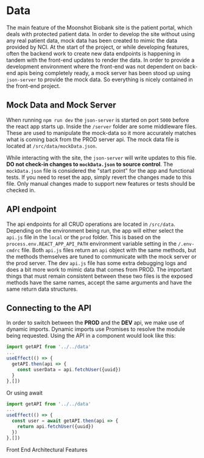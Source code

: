
<Meta title="Architecture/Data" />

# Data

The main feature of the Moonshot Biobank site is the patient portal, which deals with protected patient data. In order to develop the site without using any real patient data, mock data has been created to mimic the data provided by NCI. At the start of the project, or while developing features, often the backend work to create new data endpoints is happening in tandem with the front-end updates to render the data. In order to provide a development environment where the front-end was not dependent on back-end apis being completely ready, a mock server has been stood up using `json-server` to provide the mock data. So everything is nicely contained in the front-end project.

## Mock Data and Mock Server
When running `npm run dev` the `json-server` is started on port `5000` before the react app starts up. Inside the `/server` folder are some middleware files. These are used to manipulate the mock-data so it more accurately matches what is coming back from the PROD server api. The mock data file is located at `/src/data/mockData.json`. 

While interacting with the site, the `json-server` will write updates to this file. __DO not check-in changes to `mockData.json` to source control__. The `mockData.json` file is considered the "start point" for the app and functional tests. If you need to reset the app, simply revert the changes made to this file. Only manual changes made to support new features or tests should be checked in.

## API endpoint
The api endpoints for all CRUD operations are located in `/src/data`. Depending on the environment being run, the app will either select the `api.js` file in the `local` or the `prod` folder. This is based on the `process.env.REACT_APP_API_PATH` environment variable setting in the `/.env-cmdrc` file. Both `api.js` files return an `api` object with the same methods, but the methods themselves are tuned to communicate with the mock server or the prod server. The dev `api.js` file has some extra debugging logs and does a bit more work to mimic data that comes from PROD. The important things that must remain consistent between these two files is the exposed methods have the same names, accept the same arguments and have the same return data structures.

## Connecting to the API
In order to switch between the __PROD__ and the __DEV__ api, we make use of dynamic imports. Dynamic imports use Promises to resolve the module being requested. Using the API in a component would look like this:

```JavaScript
import getAPI from '../../data'
...
useEffect(() => {
  getAPI.then(api => {
    const userData = api.fetchUser({uuid})
  }
},[])
```

Or using await

```JavaScript
import getAPI from '../../data'
...
useEffect(() => {
  const user = await getAPI.then(api => {
    return api.fetchUser({uuid})
  })
},[])
```

<div class="subheading">Front End Architectural Features</div>
